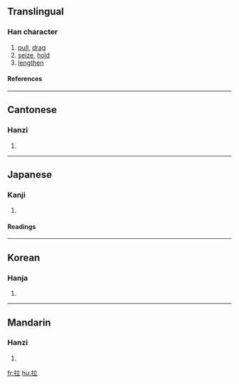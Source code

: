 ==Translingual==
===Han character===
{{Han char|rn=64|rad=手|as=05|sn=8|four=5001<sub>8</sub>|canj=手卜廿 (QYT)}}
# [[pull]], [[drag]]
# [[seize]], [[hold]]
# [[lengthen]]
====References====
{{Han ref|kx=0425.010|dkj=11946|dj=0773.050|hdz=31857.030|uh=62C9|ud=25289|bh=A9D4|bd=43476}}
----
==Cantonese==
===Hanzi===
{{yue-hanzi|jyut=|y=laai1}}
# {{defn|Cantonese}}
----
==Japanese==
===Kanji===
{{ja-kanji|grade=|rs=手05}}
# {{defn|Japanese}} 
====Readings====
{{ja-readings|on=[[らつ]] (ratsu), [[ろう]] (rō)|kun=[[くだく]] (kudaku)}}
----
==Korean==
===Hanja===
{{ko-hanja|hangeul=랍>납|eumhun=|rv=rap>nap|mr=rap>nap|y=lap>nap}}
# {{defn|Korean}}
----
==Mandarin==
===Hanzi===
{{cmn-hanzi|pin=[[lā]] (la1), [[lá]] (la2), [[lǎ]] (la3), [[là]] (la4)|wg=la<sup>1</sup>, la<sup>2</sup>, la<sup>3</sup>, la<sup>4</sup>}}
# {{defn|Mandarin}}

[[fr:拉]]
[[hu:拉]]